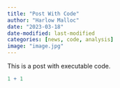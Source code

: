 ```yaml
---
title: "Post With Code"
author: "Harlow Malloc"
date: "2023-03-18"
date-modified: last-modified
categories: [news, code, analysis]
image: "image.jpg"
---
```


This is a post with executable code.

```r
1 + 1
```
